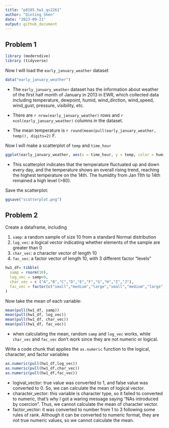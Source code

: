 ```yaml
---
title: "p8105_hw1_qs2261"
author: "Qinting Shen"
date: "2023-09-21"
output: github_document
---
```


## Problem 1

```r
library (moderndive) 
library (tidyverse)
```

Now I will load the `early_january_weather` dataset

```r
data("early_january_weather")
```

* The `early_january_weather` dataset has the information about weather of the first half month of January in 2013 in EWR, which collected data including temperature, dewpoint, humid, wind_dirction, wind_speed, wind_gust, pressure, visibility, etc.

* There are `r nrow(early_january_weather)` rows and `r ncol(early_january_weather)` columns in the dataset.

* The mean temperature is `r round(mean(pull(early_january_weather, temp)), digits=2)` F.


Now I will make a scatterplot of  `temp` and `time_hour`

```r
ggplot(early_january_weather, aes(x = time_hour, y = temp, color = humid)) + geom_point()
```

* This scatterplot indicates that the temperature fluctuated up and down every day, and the temperature shows an overall rising trend, reaching the highest temperature on the 14th. The humidity from Jan 11th to 14th remained a high level (>80).

Save the scatterplot:

```r
ggsave("scatterplot.png")
```

## Problem 2

Create a dataframe, including

1. `samp`: a random sample of size 10 from a standard Normal distribution
1. `log_vec`: a logical vector indicating whether elements of the sample are greater than 0
1. `char_vec`: a character vector of length 10
1. `fac_vec`: a factor vector of length 10, with 3 different factor “levels”

```r
hw1_df= tibble(
  samp = rnorm(10),
  log_vec = samp>0,
  char_vec = c ("A","B","C","D","E","F","G","H","I","J"),
  fac_vec = factor(c("small","medium","large","small","medium","large","small","medium","small","large"))
)
```

Now take the mean of each variable:

```r
mean(pull(hw1_df, samp))
mean(pull(hw1_df, log_vec))
mean(pull(hw1_df, char_vec))
mean(pull(hw1_df, fac_vec))
```

* when calculating the mean, random `samp` and `log_vec` works, while `char_vec` and `fac_vec` don't work since they are not numeric or logical.

Write a code chunk that applies the `as.numeric` function to the logical, character, and factor variables

```r
as.numeric(pull(hw1_df,log_vec))
as.numeric(pull(hw1_df,char_vec))
as.numeric(pull(hw1_df,fac_vec))
```

* logival_vector: true value was converted to 1, and false value was converted to 0. So, we can calculate the mean of logical vector.
* character_vector: this variable is character type, so it failed to converted to numeric, that's why I got a waring message saying "NAs introduced by coercion". Thus, we cannot calculate the mean of character vector.
* factor_vector: it was converted to number from 1 to 3 following some rules of rank. Although it can be converted to numeric format, they are not true numeric values, so we cannot calculate the mean.

